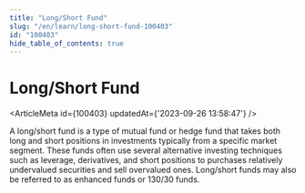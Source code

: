 ```yaml
---
title: "Long/Short Fund"
slug: "/en/learn/long-short-fund-100403"
id: "100403"
hide_table_of_contents: true
---
```



# Long/Short Fund

<ArticleMeta id={100403} updatedAt={'2023-09-26 13:58:47'} />
<div className='border-solid border-b border-t-0 my-4 border-[var(--ifm-color-gray-300)]' />

A long/short fund is a type of mutual fund or hedge fund that takes both long and short positions in investments typically from a specific market segment. These funds often use several alternative investing techniques such as leverage, derivatives, and short positions to purchases relatively undervalued securities and sell overvalued ones. Long/short funds may also be referred to as enhanced funds or 130/30 funds.

